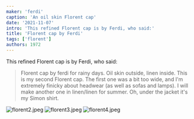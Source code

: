 ```yaml
---
maker: 'ferdi'
caption: 'An oil skin Florent cap'
date: '2021-11-07'
intro: 'This refined Florent cap is by Ferdi, who said:'
title: 'Florent cap by Ferdi'
tags: ['florent']
authors: 1972
---
```


<!-- truncate -->

This refined Florent cap is by Ferdi, who said:

> Florent cap by ferdi for rainy days. Oil skin outside, linen inside. This is my second Florent cap. The first one was a bit too wide, and I'm extremely finicky about headwear (as well as sofas and lamps). I will make another one in linen/linen for summer. Oh, under the jacket it's my Simon shirt.

![florent2.jpeg](https://posts.freesewing.org/uploads/florent2_e96f7986d0.jpeg)
![florent3.jpeg](https://posts.freesewing.org/uploads/florent3_6fc5e368e1.jpeg)
![florent4.jpeg](https://posts.freesewing.org/uploads/florent4_2a13f278f0.jpeg)

